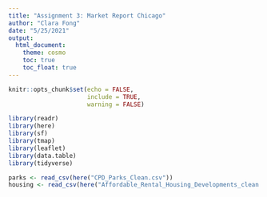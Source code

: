 ```yaml
---
title: "Assignment 3: Market Report Chicago"
author: "Clara Fong"
date: "5/25/2021"
output: 
  html_document:
    theme: cosmo
    toc: true
    toc_float: true
---
```


```r
knitr::opts_chunk$set(echo = FALSE,
                      include = TRUE,
                      warning = FALSE)
```

```r
library(readr)
library(here)
library(sf)
library(tmap)
library(leaflet)
library(data.table)
library(tidyverse)
```

```r
parks <- read_csv(here("CPD_Parks_Clean.csv"))
housing <- read_csv(here("Affordable_Rental_Housing_Developments_clean.csv"))



```




